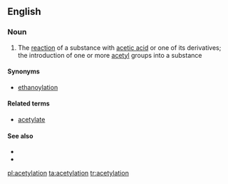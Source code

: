 ==English==

===Noun===
{{en-noun}}

# {{chemistry}} The [[reaction]] of a substance with [[acetic acid]] or one of its derivatives; the introduction of one or more [[acetyl]] groups into a substance

====Synonyms====
*[[ethanoylation]]

====Related terms====
*[[acetylate]]

====See also====
*{{pedialite}}
*{{pedialite|Acetyl}}

[[pl:acetylation]]
[[ta:acetylation]]
[[tr:acetylation]]
